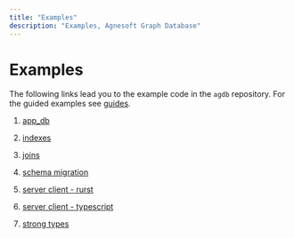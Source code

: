 ```yaml
---
title: "Examples"
description: "Examples, Agnesoft Graph Database"
---
```


# Examples

The following links lead you to the example code in the `agdb` repository. For the guided examples see [guides](/docs/guides).

1. [app_db](https://github.com/agnesoft/agdb/tree/main/examples/app_db)

2. [indexes](https://github.com/agnesoft/agdb/tree/main/examples/indexes)

3. [joins](https://github.com/agnesoft/agdb/tree/main/examples/joins)

4. [schema migration](https://github.com/agnesoft/agdb/tree/main/examples/schema_migration)

5. [server client - rurst](https://github.com/agnesoft/agdb/tree/main/examples/server_client_rust)

6. [server client - typescript](https://github.com/agnesoft/agdb/tree/main/examples/server_client_typescript)

7. [strong types](https://github.com/agnesoft/agdb/tree/main/examples/strong_types)
